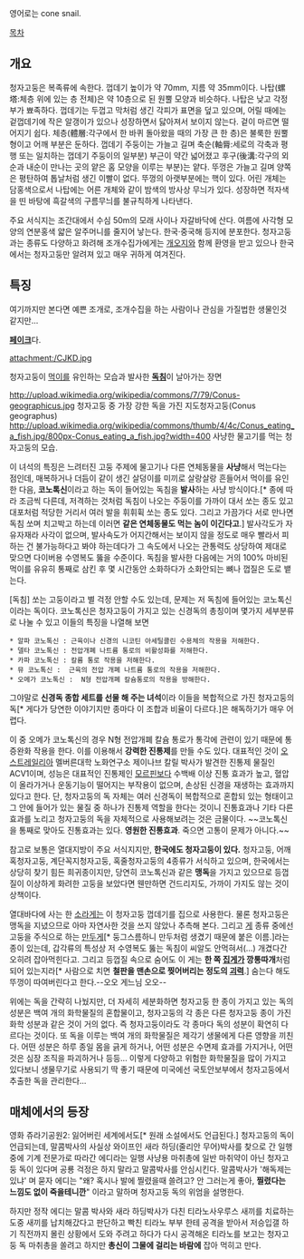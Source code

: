 영어로는 cone snail.

[[목차]]
== 개요 ==
청자고둥은 복족류에 속한다. 껍데기 높이가 약 70mm, 지름 약 35mm이다. 나탑(螺塔:체층 위에 있는 층 전체)은 약 10층으로 된 원뿔 모양과 비슷하다. 나탑은 낮고 각정부가 뾰족하다. 껍데기는 두껍고 막처럼 생긴 각피가 표면을 덮고 있으며, 어릴 때에는 겉껍데기에 작은 알갱이가 있으나 성장하면서 닳아져서 보이지 않는다. 겉이 마르면 떨어지기 쉽다. 체층(體層:각구에서 한 바퀴 돌아왔을 때의 가장 큰 한 층)은 불룩한 원뿔형이고 어깨 부분은 둔하다. 껍데기 주둥이는 가늘고 길며 축순(軸脣:세로의 각축과 평행 또는 일치하는 껍데기 주둥이의 일부분) 부근이 약간 넓어졌고 후구(後溝:각구의 외순과 내순이 만나는 곳의 얕은 홈 모양을 이루는 부분)는 얕다. 뚜껑은 가늘고 길며 양쪽은 평탄하여 톱날처럼 생긴 이빨이 없다. 뚜껑의 아랫부분에는 핵이 있다. 어린 개체는 담홍색으로서 나탑에는 어른 개체와 같이 밤색의 방사상 무늬가 있다. 성장하면 적자색을 띤 바탕에 흑갈색의 구름무늬를 불규칙하게 나타낸다.

주요 서식지는 조간대에서 수심 50m의 모래 사이나 자갈바닥에 산다. 여름에 사각형 모양의 연분홍색 얇은 알주머니를 줄지어 낳는다. 한국·중국해 등지에 분포한다. 청자고둥과는 종류도 다양하고 화려해 조개수집가에게는 [[개오지]]와 함께 환영을 받고 있으나 한국에서는 청자고둥만 알려져 있고 매우 귀하게 여겨진다.

== 특징 ==
여기까지만 본다면 예쁜 조개로, 조개수집을 하는 사람이나 관심을 가질법한 생물인것 같지만...

'''[[페이크]]'''다.

attachment:/CJKD.jpg

청자고둥이 [[먹이]]를 유인하는 모습과 발사한 '''[[독침]]'''이 날아가는 장면

http://upload.wikimedia.org/wikipedia/commons/7/79/Conus-geographicus.jpg
청자고둥 중 가장 강한 독을 가진 지도청자고둥(Conus geographus)
http://upload.wikimedia.org/wikipedia/commons/thumb/4/4c/Conus_eating_a_fish.jpg/800px-Conus_eating_a_fish.jpg?width=400
사냥한 물고기를 먹는 청자고둥의 모습.

이 녀석의 특징은 느려터진 고둥 주제에 물고기나 다른 연체동물을 '''사냥'''해서 먹는다는 점인데, 매복하거나 더듬이 같이 생긴 살덩이를 미끼로 살랑살랑 흔들어서 먹이를 유인한 다음, '''코노톡신'''이라고 하는 독이 들어있는 독침을 '''발사'''하는 사냥 방식이다.[* 종에 따라 조금씩 다른데, 저격하는 것처럼 독침이 나오는 주둥이를 가까이 대서 쏘는 종도 있고 대포처럼 적당한 거리서 여러 발을 휘휘휙 쏘는 종도 있다. 그리고 가끔가다 서로 만나면 독침 쏘며 치고박고 하는데 이러면 '''같은 연체동물도 먹는 놈이 이긴다고'''.] 발사각도가 자유자재라 사각이 없으며, 발사속도가 어지간해서는 보이지 않을 정도로 매우 빨라서 피하는 건 불가능하다고 봐야 하는데다가 그 속도에서 나오는 관통력도 상당하여 제대로 맞으면 다이버용 수영복도 뚫을 수준이다. 독침을 발사한 다음에는 거의 100% 마비된 먹이를 유유히 통째로 삼킨 후 몇 시간동안 소화하다가 소화안되는 뼈나 껍질은 도로 뱉는다.

[독침] 쏘는 고둥이라고 별 걱정 안할 수도 있는데, 문제는 저 독침에 들어있는 코노톡신이라는 독이다. 코노톡신은 청자고둥이 가지고 있는 신경독의 총칭이며 몇가지 세부분류로 나눌 수 있고 이들의 특징을 나열해 보면

 * 알파 코노톡신 : 근육이나 신경의 니코틴 아세틸콜린 수용체의 작용을 저해한다.
 * 델타 코노톡신 : 전압개폐 나트륨 통로의 비활성화를 저해한다.
 * 카파 코노톡신 : 칼륨 통로 작용을 저해한다.
 * 뮤 코노톡신 :  근육의 전압 개폐 나트륨 통로의 작용을 저해한다.
 * 오메가 코노톡신 :  N형 전압개폐 칼슘통로의 작용을 방해한다.

그야말로 '''신경독 종합 세트를 선물 해 주는 녀석'''이라 이들을 복합적으로 가진 청자고둥의 독[* 게다가 당연한 이야기지만 종마다 이 조합과 비율이 다르다.]은 해독하기가 매우 어렵다.

이 중 오메가 코노톡신의 경우 N형 전압개폐 칼슘 통로가 통각에 관련이 있기 때문에 통증완화 작용을 한다. 이를 이용해서 '''강력한 진통제'''를 만들 수도 있다. 대표적인 것이 [[오스트레일리아]] 멜버른대학 노화연구소 제이나브 칼릴 박사가 발견한 진통제 물질인 ACV1이며, 성능은 대표적인 진통제인 [[모르핀]]보다 수백배 이상 진통 효과가 높고, 혈압이 올라가거나 운동기능이 떨어지는 부작용이 없으며, 손상된 신경을 재생하는 효과까지 있다고 한다. 단, 청자고둥의 독 자체는 여러 신경독이 복합적으로 혼합되 있는 형태이고 그 안에 들어가 있는 물질 중 하나가 진통제 역할을 한다는 것이니 진통효과나 기타 다른 효과를 노리고 청자고둥의 독을 자체적으로 사용해보려는 것은 금물이다. 
~~코노톡신을 통째로 맞아도 진통효과는 있다. '''영원한 진통효과'''. 죽으면 고통이 문제가 아니다.~~

참고로 보통은 열대지방이 주요 서식지지만, '''한국에도 청자고둥이 있다.''' 청자고둥, 어깨혹청자고둥, 계단꼭지청자고둥, 혹줄청자고둥의 4종류가 서식하고 있으며, 한국에서는 상당히 찾기 힘든 희귀종이지만, 당연히 코노톡신과 같은 '''맹독'''을 가지고 있으므로 등껍질이 이상하게 화려한 고둥을 보았다면 웬만하면 건드리지도, 가까이 가지도 않는 것이 상책이다.

열대바다에 사는 한 [[소라게]]는 이 청자고둥 껍데기를 집으로 사용한다. 물론 청자고둥은 맹독을 지녔으므로 아마 자연사한 것을 쓰지 않았나 추측해 본다.
그리고 [[게]] 종류 중에선 고둥을 주식으로 하는 [[만두]]게[* 둥그스름하니 만두처럼 생겼기 때문에 붙은 이름.]라는 종이 있는데, 갑각류의 특성상 저 수영복도 뚫는 독침이 씨알도 안먹혀서(…) 개겼다간 오히려 잡아먹힌다고. 그리고 등껍질 속으로 숨어도 이 게는 '''한 쪽 [[집게]]가 깡통따개'''처럼 되어 있는지라[* 사람으로 치면 '''철판을 맨손으로 찢어버리는 정도의 [[괴력]]'''.] 숨는다 해도 뚜껑이 따여버린다고 한다.--오오 게느님 오오--

위에는 독을 간략히 나눴지만, 더 자세히 세분화하면 청자고둥 한 종이 가지고 있는 독의 성분은 백여 개의 화학물질의 혼합물이고, 청자고둥의 각 종은 다른 청자고둥 종이 가진 화학 성분과 같은 것이 거의 없다. 즉 청자고둥이라도 각 종마다 독의 성분이 확연히 다르다는 것이다. 또 독을 이루는 백여 개의 화학물질은 제각기 생물에게 다른 영향을 끼친다. 어떤 성분은 하루 종일 몸을 긁게 하거나, 어떤 성분은 수면제 효과를 가지거나, 어떤 것은 심장 조직을 파괴하거나 등등... 이렇게 다양하고 위험한 화학물질을 많이 가지고 있다보니 생물무기로 사용되기 딱 좋기 때문에 미국에선 국토안보부에서 청자고둥에서 추출한 독을 관리한다...

== 매체에서의 등장 ==
영화 쥬라기공원2: 잃어버린 세계에서도[* 원래 소설에서도 언급된다.] 청자고둥의 독이 언급되는데, 말콤박사의 사실상 와이프인 새라 하딩(줄리안 무어)박사를 찾으로 간 일행 중에 기계 전문가로 따라간 에디라는 일행 사냥용 마취총에 일반 마취약이 아닌 청자고둥 독이 있다며 공룡 걱정은 하지 말라고 말콤박사를 안심시킨다.
말콤박사가 '해독제는 있냐' 며 묻자 에디는 "왜? 혹시나 발에 찔렸을때 쓸려고? 안 그러는게 좋아, '''찔렸다는 느낌도 없이 죽을테니깐'''" 이라고 말하며 청자고둥 독의 위엄을 설명한다.

하지만 정작 에디는 말콤 박사와 새라 하딩박사가 다친 티라노사우루스 새끼를 치료하는 도중 새끼를 납치해갔다고 판단하고 빡친 티라노 부부 한테 공격을 받아서 저승입갤 하기 직전까지 몰린 상황에서 도와 주려고 하다가 다시 공격해온 티라노를 보고는 청자고둥 독 마취총을 쏠려고 하지만 '''총신이 그물에 걸리는 바람에''' 잡아 먹히고 만다.
